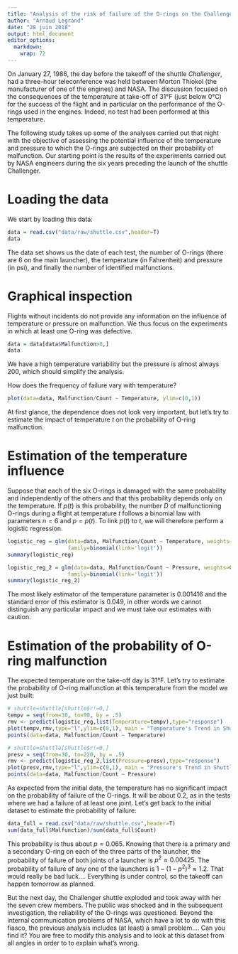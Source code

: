 ```yaml
---
title: "Analysis of the risk of failure of the O-rings on the Challenger shuttle"
author: "Arnaud Legrand"
date: "28 juin 2018"
output: html_document
editor_options: 
  markdown: 
    wrap: 72
---
```


On January 27, 1986, the day before the takeoff of the shuttle
*Challenger*, had a three-hour teleconference was held between Morton
Thiokol (the manufacturer of one of the engines) and NASA. The
discussion focused on the consequences of the temperature at take-off of
31°F (just below 0°C) for the success of the flight and in particular on
the performance of the O-rings used in the engines. Indeed, no test had
been performed at this temperature.

The following study takes up some of the analyses carried out that night
with the objective of assessing the potential influence of the
temperature and pressure to which the O-rings are subjected on their
probability of malfunction. Our starting point is the results of the
experiments carried out by NASA engineers during the six years preceding
the launch of the shuttle Challenger.

# Loading the data

We start by loading this data:

```r
data = read.csv("data/raw/shuttle.csv",header=T)
data
```

The data set shows us the date of each test, the number of O-rings
(there are 6 on the main launcher), the temperature (in Fahrenheit) and
pressure (in psi), and finally the number of identified malfunctions.

# Graphical inspection

Flights without incidents do not provide any information on the
influence of temperature or pressure on malfunction. We thus focus on
the experiments in which at least one O-ring was defective.

```r
data = data[data$Malfunction>0,]
data
```

We have a high temperature variability but the pressure is almost always
200, which should simplify the analysis.

How does the frequency of failure vary with temperature?

```r
plot(data=data, Malfunction/Count ~ Temperature, ylim=c(0,1))
```

At first glance, the dependence does not look very important, but let's
try to estimate the impact of temperature $t$ on the probability of
O-ring malfunction.

# Estimation of the temperature influence

Suppose that each of the six O-rings is damaged with the same
probability and independently of the others and that this probability
depends only on the temperature. If $p(t)$ is this probability, the
number $D$ of malfunctioning O-rings during a flight at temperature $t$
follows a binomial law with parameters $n=6$ and $p=p(t)$. To link
$p(t)$ to $t$, we will therefore perform a logistic regression.

```r
logistic_reg = glm(data=data, Malfunction/Count ~ Temperature, weights=Count, 
                   family=binomial(link='logit'))
summary(logistic_reg)

logistic_reg_2 = glm(data=data, Malfunction/Count ~ Pressure, weights=Count, 
                   family=binomial(link='logit'))
summary(logistic_reg_2)
```

The most likely estimator of the temperature parameter is 0.001416 and
the standard error of this estimator is 0.049, in other words we cannot
distinguish any particular impact and we must take our estimates with
caution.

# Estimation of the probability of O-ring malfunction

The expected temperature on the take-off day is 31°F. Let's try to
estimate the probability of O-ring malfunction at this temperature from
the model we just built:

```r
# shuttle=shuttle[shuttle$r!=0,] 
tempv = seq(from=30, to=90, by = .5)
rmv <- predict(logistic_reg,list(Temperature=tempv),type="response")
plot(tempv,rmv,type="l",ylim=c(0,1), main = "Temperature's Trend in Shuttle")
points(data=data, Malfunction/Count ~ Temperature)
```

```r
# shuttle=shuttle[shuttle$r!=0,] 
presv = seq(from=30, to=220, by = .5)
rmv <- predict(logistic_reg_2,list(Pressure=presv),type="response")
plot(presv,rmv,type="l",ylim=c(0,1), main = "Pressure's Trend in Shuttle")
points(data=data, Malfunction/Count ~ Pressure)
```

As expected from the initial data, the temperature has no significant
impact on the probability of failure of the O-rings. It will be about
0.2, as in the tests where we had a failure of at least one joint. Let's
get back to the initial dataset to estimate the probability of failure:

```r
data_full = read.csv("data/raw/shuttle.csv",header=T)
sum(data_full$Malfunction)/sum(data_full$Count)
```

This probability is thus about $p=0.065$. Knowing that there is a
primary and a secondary O-ring on each of the three parts of the
launcher, the probability of failure of both joints of a launcher is
$p^2 \approx 0.00425$. The probability of failure of any one of the
launchers is $1-(1-p^2)^3 \approx 1.2%$. That would really be bad
luck.... Everything is under control, so the takeoff can happen tomorrow
as planned.

But the next day, the Challenger shuttle exploded and took away with her
the seven crew members. The public was shocked and in the subsequent
investigation, the reliability of the O-rings was questioned. Beyond the
internal communication problems of NASA, which have a lot to do with
this fiasco, the previous analysis includes (at least) a small
problem.... Can you find it? You are free to modify this analysis and to
look at this dataset from all angles in order to to explain what's
wrong.
